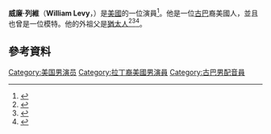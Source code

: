 {{Infobox person
| name = William Levy
| image = William levy 2009.jpg
| image_size = 250px
| caption = 
| birth_name = William Levy Gutiérrez<ref name=bio />
| birth_date = {{birth date and age|1980|8|29}}
| birth_place = {{CUB}}[[哈瓦那|哈瓦那]]
| nationality = {{US}}
| occupation = 演員，模特
| years_active = 2003–現在
| religion  = [[天主教|天主教]]
| partner    = [[Elizabeth_Gutiérrez|Elizabeth Gutiérrez]] (2003–2011)<ref name=split>{{cite web|url=http://en.terra.com/celebrity-gossip/news/william_levy_and_elizabeth_gutierrez_split_love_child_to_blame/oci51112|title=William Levy And Elizabeth Gutierrez Split; Love Child To Blame?|date=May 10, 2011|last=Pastorizo|first=Dennis|publisher=Celebrity Gossip|accessdate=June 20, 2014|archive-date=2011-10-07|archive-url=https://web.archive.org/web/20111007052002/http://en.terra.com/celebrity-gossip/news/william_levy_and_elizabeth_gutierrez_split_love_child_to_blame/oci51112|dead-url=no}}</ref>
| children = 2
| website = {{URL|william-levy.net}}
}}
'''威廉·列維'''（'''William Levy'''，{{bd|1980年|8月29日}}）是[[美國|美國]]的一位演員<ref name=bio>{{cite news|url=http://www2.esmas.com/entretenimiento/biografias/009295/william-levy|title=William Levy biography|publisher=''[[Esmas.com|Esmas]]''|work=www.esmas.com|language=es|accessdate=2016-05-07|archive-date=2017-06-23|archive-url=https://web.archive.org/web/20170623234016/http://www2.esmas.com/entretenimiento/biografias/009295/william-levy|dead-url=no}}</ref>。他是一位[[古巴|古巴]]裔美國人，並且也曾是一位模特。他的外祖父是[[猶太人|猶太人]]<ref>{{Cite news|url=https://people.com/tv/dancing-with-the-stars-cast-william-levy-5-things/|title=Meet William Levy – One of the New DWTS Contestants|last=Shira|first=Dahvi|date=February 28, 2012|work=People Magazine|accessdate=June 22, 2018|archive-date=2018-06-22|archive-url=https://web.archive.org/web/20180622193151/https://people.com/tv/dancing-with-the-stars-cast-william-levy-5-things/|dead-url=no}}</ref><ref>{{Cite news|url=https://nypost.com/2012/03/28/nobody-doesnt-like-william-levy/|title=Nobody doesn’t like William Levy|last=Starr|first=Michael|date=March 28, 2012|work=New York Post|accessdate=June 22, 2018|archive-date=2020-09-23|archive-url=https://web.archive.org/web/20200923074348/https://nypost.com/2012/03/28/nobody-doesnt-like-william-levy/|dead-url=no}}</ref><ref>{{Cite web|url=https://www.interfaithfamily.com/arts_and_entertainment/popular_culture/interfaith_celebrities_dancing_and_more_witch_ancestry/|title=Interfaith Celebrities: Dancing and More Witch Ancestry|accessdate=June 22, 2018|date=March 20, 2012|last=Bloom|first=Nate|work=InterfaithFamily.com|archive-date=2018-06-23|archive-url=https://web.archive.org/web/20180623023316/https://www.interfaithfamily.com/arts_and_entertainment/popular_culture/interfaith_celebrities_dancing_and_more_witch_ancestry/|dead-url=no}}</ref>。

==參考資料==
{{reflist}}
[[Category:美国男演员|Category:美国男演员]]
[[Category:拉丁裔美國男演員|Category:拉丁裔美國男演員]]
[[Category:古巴男配音員|Category:古巴男配音員]]
